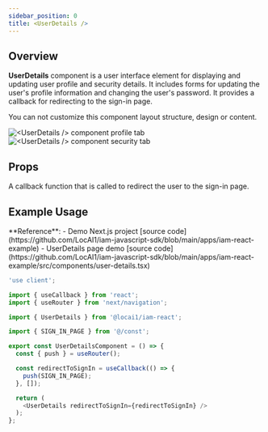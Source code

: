 ```yaml
---
sidebar_position: 0
title: <UserDetails />
---
```


## Overview

**UserDetails** component is a user interface element for displaying and updating user profile and security details.
It includes forms for updating the user's profile information and changing the user's password. It provides a callback
for redirecting to the sign-in page.

<Warning>You can not customize this component layout structure, design or content.</Warning>

<Frame caption="<UserDetails /> component profile tab">
  <img noZoom src="/libraries/react/components/images/user-details/profile-form.webp" alt="<UserDetails /> component profile tab" />
</Frame>

<br />

<Frame caption="<UserDetails /> component security tab" >
  <img noZoom src="/libraries/react/components/images/user-details/security-form.webp" alt="<UserDetails /> component security tab"  />
</Frame>

## Props

<ResponseField name="redirectToSignIn" type="callback">
  A callback function that is called to redirect the user to the sign-in page.
</ResponseField>

## Example Usage

<Note>
  **Reference**:
  - Demo Next.js project [source code](https://github.com/LocAI1/iam-javascript-sdk/blob/main/apps/iam-react-example)
  - UserDetails page demo [source code](https://github.com/LocAI1/iam-javascript-sdk/blob/main/apps/iam-react-example/src/components/user-details.tsx)
</Note>

```typescript user-details.tsx
'use client';

import { useCallback } from 'react';
import { useRouter } from 'next/navigation';

import { UserDetails } from '@locai1/iam-react';

import { SIGN_IN_PAGE } from '@/const';

export const UserDetailsComponent = () => {
  const { push } = useRouter();

  const redirectToSignIn = useCallback(() => {
    push(SIGN_IN_PAGE);
  }, []);

  return (
    <UserDetails redirectToSignIn={redirectToSignIn} />
  );
};
```
